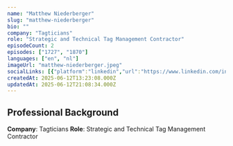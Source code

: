 ```yaml
---
name: "Matthew Niederberger"
slug: "matthew-niederberger"
bio: ""
company: "Tagticians"
role: "Strategic and Technical Tag Management Contractor"
episodeCount: 2
episodes: ["1727", "1870"]
languages: ["en", "nl"]
imageUrl: "matthew-niederberger.jpeg"
socialLinks: [{"platform":"linkedin","url":"https://www.linkedin.com/in/matthewniederberger/"}]
createdAt: 2025-06-12T13:23:08.000Z
updatedAt: 2025-06-12T21:08:34.000Z
---
```


## Professional Background

**Company**: Tagticians
**Role**: Strategic and Technical Tag Management Contractor
